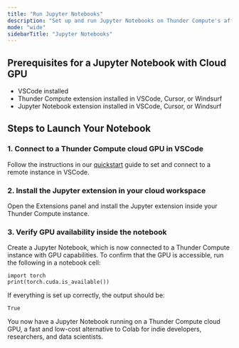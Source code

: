 ```yaml
---
title: "Run Jupyter Notebooks"
description: "Set up and run Jupyter Notebooks on Thunder Compute's affordable cloud GPUs. Connect via VSCode, install extensions, and verify GPU access for ML/data science."
mode: "wide"
sidebarTitle: "Jupyter Notebooks"
---
```


## Prerequisites for a Jupyter Notebook with Cloud GPU

- VSCode installed
- Thunder Compute extension installed in VSCode, Cursor, or Windsurf
- Jupyter Notebook extension installed in VSCode, Cursor, or Windsurf

## Steps to Launch Your Notebook

### 1. Connect to a Thunder Compute cloud GPU in VSCode

Follow the instructions in our [quickstart](/quickstart) guide to set and connect to a remote instance in VSCode.

### 2. Install the Jupyter extension in your cloud workspace

Open the Extensions panel and install the Jupyter extension inside your Thunder Compute instance.

### 3. Verify GPU availability inside the notebook

Create a Jupyter Notebook, which is now connected to a Thunder Compute instance with GPU capabilities. To confirm that the GPU is accessible, run the following in a notebook cell:

```
import torch
print(torch.cuda.is_available())
```

If everything is set up correctly, the output should be:

```
True
```

You now have a Jupyter Notebook running on a Thunder Compute cloud GPU, a fast and low-cost alternative to Colab for indie developers, researchers, and data scientists.